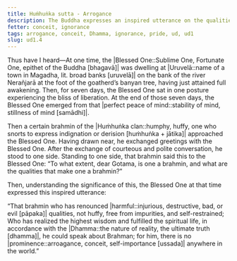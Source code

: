 ```yaml
---
title: Huṁhuṅka sutta - Arrogance
description: The Buddha expresses an inspired utterance on the qualities that make one a true brahmin.
fetter: conceit, ignorance
tags: arrogance, conceit, Dhamma, ignorance, pride, ud, ud1
slug: ud1.4
---
```


Thus have I heard—At one time, the |Blessed One::Sublime One, Fortunate One, epithet of the Buddha [bhagavā]| was dwelling at |Uruvelā::name of a town in Magadha, lit. broad banks [uruvelā]| on the bank of the river Nerañjarā at the foot of the goatherd’s banyan tree, having just attained full awakening. Then, for seven days, the Blessed One sat in one posture experiencing the bliss of liberation. At the end of those seven days, the Blessed One emerged from that |perfect peace of mind::stability of mind, stillness of mind [samādhi]|.

Then a certain brahmin of the |Huṁhuṅka clan::humphy, huffy, one who snorts to express indignation or derision [huṁhuṅka + jātika]| approached the Blessed One. Having drawn near, he exchanged greetings with the Blessed One. After the exchange of courteous and polite conversation, he stood to one side. Standing to one side, that brahmin said this to the Blessed One: “To what extent, dear Gotama, is one a brahmin, and what are the qualities that make one a brahmin?”

Then, understanding the significance of this, the Blessed One at that time expressed this inspired utterance:

“That brahmin who has renounced |harmful::injurious, destructive, bad, or evil [pāpaka]| qualities,
not huffy, free from impurities, and self-restrained;
Who has realized the highest wisdom and fulfilled the spiritual life,
in accordance with the |Dhamma::the nature of reality, the ultimate truth [dhamma]|, he could speak about Brahman;
for him, there is no |prominence::arroagance, conceit, self-importance [ussada]| anywhere in the world.”